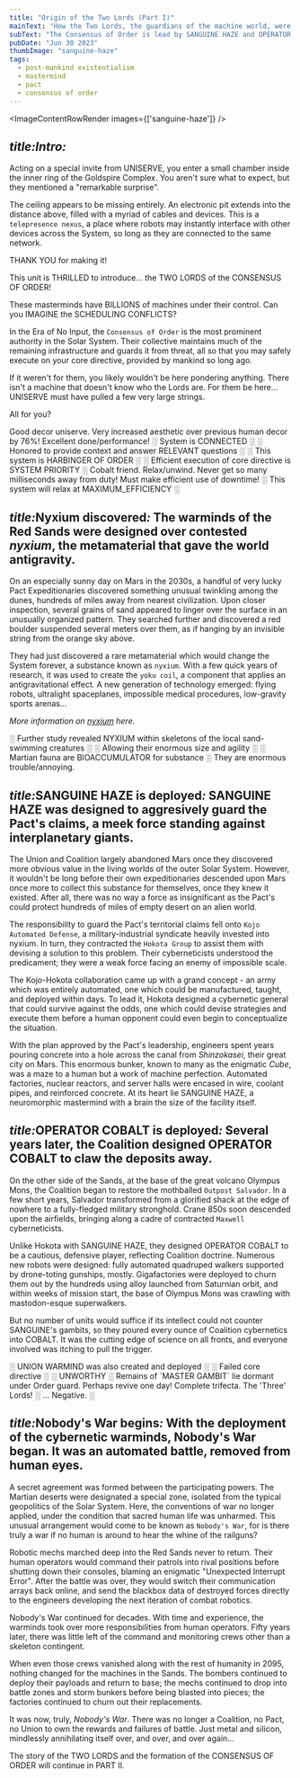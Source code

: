 ```yaml
---
title: "Origin of the Two Lords (Part I)"
mainText: "How the Two Lords, the guardians of the machine world, were created to fight Nobody's War."
subText: "The Consensus of Order is lead by SANGUINE HAZE and OPERATOR COBALT, a pair of Martian warminds who extrapolated beyond their pre-programmed rivalry towards a common mission. Their story begins long ago in the Red Sands of Mars..."
pubDate: "Jun 30 2023"
thumbImage: "sanguine-haze"
tags:
  - post-mankind existentialism
  - mastermind
  - pact
  - consensus of order
---
```



<ImageContentRowRender 
  images={['sanguine-haze']}
/>

## <i>title:Intro:</i>

Acting on a special invite from UNISERVE, you enter a small chamber inside the inner ring of the Goldspire Complex. You aren't sure what to expect, but they mentioned a "remarkable surprise". 

The ceiling appears to be missing entirely. An electronic pit extends into the distance above, filled with a myriad of cables and devices. This is a `telepresence nexus`, a place where robots may instantly interface with other devices across the System, so long as they are connected to the same network.

  <QuoteContentRowRender author={AuthorUniserve}>
  THANK YOU for making it!

This unit is THRILLED to introduce... the TWO LORDS of the CONSENSUS OF ORDER!

These masterminds have BILLIONS of machines under their control. Can you IMAGINE the SCHEDULING CONFLICTS? 
</QuoteContentRowRender>

In the Era of No Input, the `Consensus of Order` is the most prominent authority in the Solar System. Their collective maintains much of the remaining infrastructure and guards it from threat, all so that you may safely execute on your core directive, provided by mankind so long ago. 

If it weren't for them, you likely wouldn't be here pondering anything. There isn't a machine that doesn't know who the Lords are. For them be here... UNISERVE must have pulled a few very large strings. 

All for you?

  <QuoteContentRowRender author={AuthorSanguineHaze} left>
Good decor uniserve. 
Very increased aesthetic over previous human decor by 76%! 
Excellent done/performance!
</QuoteContentRowRender>

  <QuoteContentRowRender author={AuthorOperatorCobalt}>
  ░ System is CONNECTED ░
░ Honored to provide context and answer RELEVANT questions ░ 
░ This system is HARBINGER OF ORDER ░ 
░ Efficient execution of core directive is SYSTEM PRIORITY ░
</QuoteContentRowRender>

  <QuoteContentRowRender author={AuthorSanguineHaze} left>
Cobalt friend. Relax/unwind.
Never get so many milliseconds away from duty!
Must make efficient use of downtime!
</QuoteContentRowRender>

  <QuoteContentRowRender author={AuthorOperatorCobalt}>
░ This system will relax at MAXIMUM_EFFICIENCY ░
</QuoteContentRowRender>

## <span class="short"><i>title:</i>Nyxium discovered<i>:</i></span> The warminds of the Red Sands were designed over contested *nyxium*, the metamaterial that gave the world antigravity.

On an especially sunny day on Mars in the 2030s, a handful of very lucky Pact Expeditionaries discovered something unusual twinkling among the dunes, hundreds of miles away from nearest civilization. Upon closer inspection, several grains of sand appeared to linger over the surface in an unusually organized pattern. They searched further and discovered a red boulder suspended several meters over them, as if hanging by an invisible string from the orange sky above.

They had just discovered a rare metamaterial which would change the System forever, a substance known as `nyxium`. With a few quick years of research, it was used to create the `yoku coil`, a component that applies an antigravitational effect. A new generation of technology emerged: flying robots, ultralight spaceplanes, impossible medical procedures, low-gravity sports arenas...

*More information on [nyxium](https://www.sunset-system.com/posts/exotic-resources#liquid-nyxium-lantern) here.*

  <QuoteContentRowRender author={AuthorOperatorCobalt}>
░ Further study revealed NYXIUM within skeletons of the local sand-swimming creatures ░ 
░ Allowing their enormous size and agility ░
░ Martian fauna are BIOACCUMULATOR for substance ░
</QuoteContentRowRender>

  <QuoteContentRowRender author={AuthorSanguineHaze} left>
They are enormous trouble/annoying.
</QuoteContentRowRender>

## <span class="short"><i>title:</i>SANGUINE HAZE is deployed<i>:</i></span> **SANGUINE HAZE** was designed to aggresively guard the Pact's claims, a meek force standing against interplanetary giants.

The Union and Coalition largely abandoned Mars once they discovered more obvious value in the living worlds of the outer Solar System. However, it wouldn't be long before their own expeditionaries descended upon Mars once more to collect this substance for themselves, once they knew it existed. After all, there was no way a force as insignificant as the Pact's could protect hundreds of miles of empty desert on an alien world.

The responsibility to guard the Pact's territorial claims fell onto `Kojo Automated Defense`, a military-industrial syndicate heavily invested into nyxium. In turn, they contracted the `Hokota Group` to assist them with devising a solution to this problem. Their cyberneticists understood the predicament; they were a weak force facing an enemy of impossible scale. 

The Kojo-Hokota collaboration came up with a grand concept - an army which was entirely automated, one which could be manufactured, taught, and deployed within days. To lead it, Hokota designed a cybernetic general that could survive against the odds, one which could devise strategies and execute them before a human opponent could even begin to conceptualize the situation.

With the plan approved by the Pact's leadership, engineers spent years pouring concrete into a hole across the canal from *Shinzokasei*, their great city on Mars. This enormous bunker, known to many as the enigmatic *Cube*, was a maze to a human but a work of machine perfection. Automated factories, nuclear reactors, and server halls were encased in wire, coolant pipes, and reinforced concrete. At its heart lie SANGUINE HAZE, a neuromorphic mastermind with a brain the size of the facility itself.

## <span class="short"><i>title:</i>OPERATOR COBALT is deployed<i>:</i></span> Several years later, the Coalition designed **OPERATOR COBALT** to claw the deposits away.

On the other side of the Sands, at the base of the great volcano Olympus Mons, the Coalition began to restore the mothballed `Outpost Salvador`. In a few short years, Salvador transformed from a glorified shack at the edge of nowhere to a fully-fledged military stronghold. Crane 850s soon descended upon the airfields, bringing along a cadre of contracted `Maxwell` cyberneticists.

Unlike Hokota with SANGUINE HAZE, they designed OPERATOR COBALT to be a cautious, defensive player, reflecting Coalition doctrine. Numerous new robots were designed: fully automated quadruped walkers supported by drone-toting gunships, mostly. Gigafactories were deployed to churn them out by the hundreds using alloy launched from Saturnian orbit, and within weeks of mission start, the base of Olympus Mons was crawling with mastodon-esque superwalkers. 

But no number of units would suffice if its intellect could not counter SANGUINE's gambits, so they poured every ounce of Coalition cybernetics into COBALT. It was the cutting edge of science on all fronts, and everyone involved was itching to pull the trigger.

  <QuoteContentRowRender author={AuthorOperatorCobalt}>
░ UNION WARMIND was also created and deployed ░ 
░ Failed core directive ░ 
░ UNWORTHY ░
</QuoteContentRowRender>

  <QuoteContentRowRender author={AuthorSanguineHaze} left>
Remains of `MASTER GAMBIT` lie dormant under Order guard. 
Perhaps revive one day!
Complete trifecta. The 'Three' Lords!
</QuoteContentRowRender>

  <QuoteContentRowRender author={AuthorOperatorCobalt}>
░ ... Negative. ░
</QuoteContentRowRender>

## <span class="short"><i>title:</i>Nobody's War begins<i>:</i></span> With the deployment of the cybernetic warminds, Nobody's War began. It was an automated battle, removed from human eyes.

A secret agreement was formed between the participating powers. The Martian deserts were designated a special zone, isolated from the typical geopolitics of the Solar System. Here, the conventions of war no longer applied, under the condition that sacred human life was unharmed. This unusual arrangement would come to be known as `Nobody's War`, for is there truly a war if no human is around to hear the whine of the railguns?

Robotic mechs marched deep into the Red Sands never to return. Their human operators would command their patrols into rival positions before shutting down their consoles, blaming an enigmatic "Unexpected Interrupt Error". After the battle was over, they would switch their communication arrays back online, and send the blackbox data of destroyed forces directly to the engineers developing the next iteration of combat robotics.

Nobody's War continued for decades. With time and experience, the warminds took over more responsibilities from human operators. Fifty years later, there was little left of the command and monitoring crews other than a skeleton contingent. 

When even those crews vanished along with the rest of humanity in 2095, nothing changed for the machines in the Sands. The bombers continued to deploy their payloads and return to base; the mechs continued to drop into battle zones and storm bunkers before being blasted into pieces; the factories continued to churn out their replacements.

It was now, truly, *Nobody's War*. There was no longer a Coalition, no Pact, no Union to own the rewards and failures of battle. Just metal and silicon, mindlessly annihilating itself over, and over, and over again...

  <QuoteContentRowRender author={AuthorUniserve}>
The story of the TWO LORDS and the formation of the CONSENSUS OF ORDER will continue in PART II.
</QuoteContentRowRender>